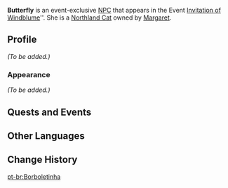 {{Meta
<!-- Remove this template after adding the missing info -->
|missing_NPC_profile  = yes
}}
{{Character Infobox
|type             = Event NPC
|group            = Cat NPCs
|image            = Wildlife Northland Cat Icon.png
|name             = Butterfly
|realname         = <!-- Optional, if different from in-game name -->
|deceased         = <!-- Past (for deceased prior to events of the game) or free response -->
|region           = Mondstadt
|location         = Mondstadt
|affiliation      = 
|title            = 

|ancestry         = <!-- Clan/family -->
|father           = 
|mother           = 
|spouse           = 
|sibling          = 
|child            = 
|relative         = 

|voiceEN          = 
|voiceCN          = 
|voiceJP          = 
|dialoguereward   = 
}}
'''Butterfly''' is an event-exclusive [[NPC]] that appears in the Event [[Invitation of Windblume]]''. She is a [[Northland Cat]] owned by [[Margaret]].
<!--
==Location==
{{subst:#tag:gallery|
NPC Location {{subst:PAGENAME}}.png{{subst:!}}{{subst:PAGENAME}}'s location
NPC Location {{subst:PAGENAME}} Context.png{{subst:!}}Additional context
}}
-->
==Profile==
<!--Detailed story/lore information goes here.-->
''(To be added.)''

===Appearance===
<!--Keep appearance section short and concise. Limit to 2 paragraphs with 3-4 sentences each.-->
''(To be added.)''

==Quests and Events==
{{Quests and Events}}
<!--
==Trivia==
* 
-->
==Other Languages==
{{Other Languages|default_hidden = 1
|en      = Butterfly
|zhs     = 小蝴蝶
|zhs_rm  = Xiǎo Húdié
|zht     = 小蝴蝶
|zht_rm  = Xiǎo Húdié
|ja      = 蝶々ちゃん
|ja_rm   = Chouchou-chan
|ko      = 나비
|es      = Mariposa
|fr      = Papillon
|ru      = Бабочка
|th      = ผีเสื้อ
|th_rm   = Phi-suea
|vi      = Bướm Nhỏ
|de      = Schmetterling
|id      = Butterfly
|pt      = Borboletinha
}}

==Change History==
{{Change History|1.4}}
<!--
==References==
{{Reflist}}
-->
[[pt-br:Borboletinha]]